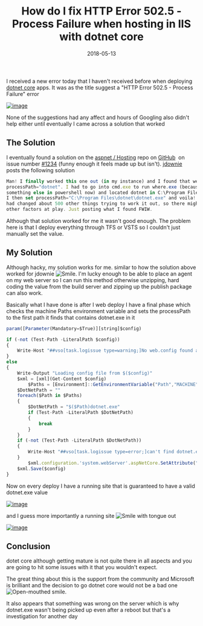 ﻿---
title: 'How do I fix HTTP Error 502.5 - Process Failure when hosting in IIS with dotnet core'
date: 2018-05-13
tags: ['dotnet core', 'Just Coding', 'IIS']
draft: false
summary: 'I received a new error today that I haven''t received before when deploying dotnet core apps. It was as the title suggest a "HTTP Error 502.5 - Process Failure" error'
---


I received a new error today that I haven't received before when deploying [dotnet core](https://www.microsoft.com/net/learn/get-started) apps. It was as the title suggest a "HTTP Error 502.5 - Process Failure" error

[![image](https://gordonbeeming.com/blog/binaries/stream/image-jpg/image/1000/0/a5144d39b1770301216356a02648209c84cb5bcf/a5144d39b1770301216356a02648209c84cb5bcf.png "image")](https://gordonbeeming.com/blog/binaries/stream/image-jpg/image/1000/0/0622b91fff62767bf3863212dea5711b204eadb8/0622b91fff62767bf3863212dea5711b204eadb8.png)

None of the suggestions had any affect and hours of Googling also didn't help either until eventually I came across a solution that worked

## The Solution

I eventually found a solution on the [aspnet / Hosting](https://github.com/aspnet/Hosting) repo on [GitHub](https://github.com)  on issue number [#1234](https://github.com/aspnet/Hosting/issues/1234) (funny enough it feels made up but isn't). [jdownie](https://github.com/jdownie) posts the following solution


```javascript
Man! I finally worked this one out (in my instance) and I found that web.config had 
processPath="dotnet". I had to go into cmd.exe to run where.exe (because that means 
something else in powershell now) and located dotnet in C:\Program Files\dotnet\dotnet.exe.
I then set processPath="C:\Program Files\dotnet\dotnet.exe" and voila! Mind you, I 
had changed about 500 other things trying to work it out, so there might have been 
other factors at play. Just posting what I found FWIW.
```


Although that solution worked for me it wasn't good enough. The problem here is that I deploy everything through TFS or VSTS so I couldn't just manually set the value.

## My Solution

Although hacky, my solution works for me. similar to how the solution above worked for jdownie ![Smile](https://gordonbeeming.com/images/emoticons/smile.svg). I'm lucky enough to be able to place an agent on my web server so I can run this method otherwise unzipping, hard coding the value from the build server and zipping up the publish package can also work.

Basically what I have done is after I web deploy I have a final phase which checks the machine Paths environment variable and sets the processPath to the first path it finds that contains dotnet.exe in it


```javascript
param([Parameter(Mandatory=$True)][string]$config)

if (-not (Test-Path -LiteralPath $config))
{
	Write-Host "##vso[task.logissue type=warning;]No web.config found at '$($config)'."
}
else
{
	Write-Output "Loading config file from $($config)"
	$xml = [xml](Get-Content $config)
    	$Paths = [Environment]::GetEnvironmentVariable("Path","MACHINE").Split(';')
	$DotNetPath = ""
	foreach($Path in $Paths)
	{
		$DotNetPath = "$($Path)dotnet.exe"
		if (Test-Path -LiteralPath $DotNetPath)
		{
			break
		}
	}
	if (-not (Test-Path -LiteralPath $DotNetPath))
	{
		Write-Host "##vso[task.logissue type=error;]can't find dotnet.exe."
	}
    	$xml.configuration.'system.webServer'.aspNetCore.SetAttribute("processPath",$DotNetPath)
	$xml.Save($config)
}
```


Now on every deploy I have a running site that is guaranteed to have a valid dotnet.exe value

[![image](https://gordonbeeming.com/blog/binaries/stream/image-jpg/image/1000/0/619184b731891a8422253fa02de1e4d49c96c72d/619184b731891a8422253fa02de1e4d49c96c72d.png "image")](https://gordonbeeming.com/blog/binaries/stream/image-jpg/image/1000/0/1e768577076200e51253bf33be96181f24537cf2/1e768577076200e51253bf33be96181f24537cf2.png)

and I guess more importantly a running site ![Smile with tongue out](https://gordonbeeming.com/images/emoticons/smile-with-tongue-out.svg)

[![image](https://gordonbeeming.com/blog/binaries/stream/image-jpg/image/1000/0/95bbf445a3b2962d289069e4268edd5c85290841/95bbf445a3b2962d289069e4268edd5c85290841.png "image")](https://gordonbeeming.com/blog/binaries/stream/image-jpg/image/1000/0/dab2dadd017dcc98a8e110acbb9d30305ecf203c/dab2dadd017dcc98a8e110acbb9d30305ecf203c.png)

## Conclusion 

dotet core although getting mature is not quite there in all aspects and you are going to hit some issues with it that you wouldn't expect. 

The great thing about this is the support from the community and Microsoft is brilliant and the decision to go dotnet core would not be a bad one ![Open-mouthed smile](https://gordonbeeming.com/images/emoticons/open-mouthed-smile.svg).

It also appears that something was wrong on the server which is why dotnet.exe wasn't being picked up even after a reboot but that's a investigation for another day


